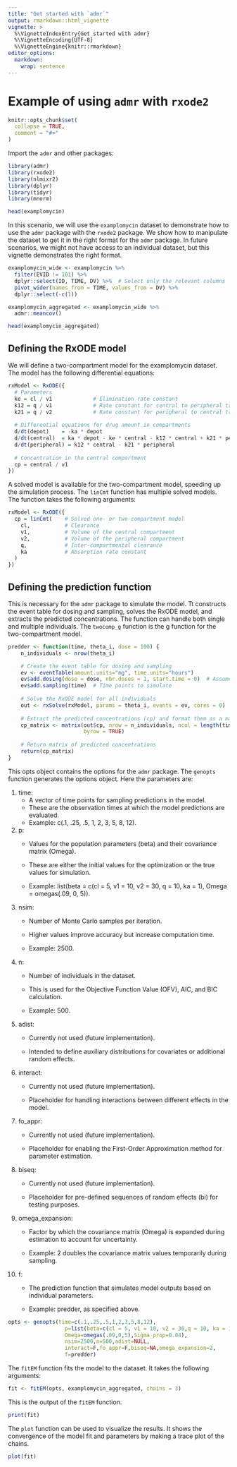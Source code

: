 ```yaml
---
title: "Get started with `admr`"
output: rmarkdown::html_vignette
vignette: >
  %\VignetteIndexEntry{Get started with admr}
  %\VignetteEncoding{UTF-8}
  %\VignetteEngine{knitr::rmarkdown}
editor_options: 
  markdown: 
    wrap: sentence
---
```


# Example of using `admr` with `rxode2`

```r
knitr::opts_chunk$set(
  collapse = TRUE,
  comment = "#>"
)
```

Import the `admr` and other packages:

```r
library(admr)
library(rxode2)
library(nlmixr2)
library(dplyr)
library(tidyr)
library(mnorm)
```

```r
head(examplomycin)
```

In this scenario, we will use the `examplomycin` dataset to demonstrate how to use the `admr` package with the `rxode2` package.
We show how to manipulate the dataset to get it in the right format for the `admr` package.
In future scenarios, we might not have access to an individual dataset, but this vignette demonstrates the right format.

```r
examplomycin_wide <- examplomycin %>%
  filter(EVID != 101) %>%
  dplyr::select(ID, TIME, DV) %>%  # Select only the relevant columns
  pivot_wider(names_from = TIME, values_from = DV) %>%
  dplyr::select(-c(1))

examplomycin_aggregated <- examplomycin_wide %>%
  admr::meancov()

head(examplomycin_aggregated)
```

## Defining the RxODE model

We will define a two-compartment model for the examplomycin dataset.
The model has the following differential equations:

```r
rxModel <- RxODE({
  # Parameters
  ke = cl / v1             # Elimination rate constant
  k12 = q / v1             # Rate constant for central to peripheral transfer
  k21 = q / v2             # Rate constant for peripheral to central transfer
  
  # Differential equations for drug amount in compartments
  d/dt(depot)    = -ka * depot
  d/dt(central)  = ka * depot - ke * central - k12 * central + k21 * peripheral
  d/dt(peripheral) = k12 * central - k21 * peripheral
  
  # Concentration in the central compartment
  cp = central / v1
})
```

A solved model is available for the two-compartment model, speeding up the simulation process.
The `linCmt` function has multiple solved models.
The function takes the following arguments:

```r
rxModel <- RxODE({
  cp = linCmt(    # Solved one- or two-compartment model
    cl,           # Clearance
    v1,           # Volume of the central compartment
    v2,           # Volume of the peripheral compartment
    q,            # Inter-compartmental clearance
    ka            # Absorption rate constant
  )
})
```

## Defining the prediction function

This is necessary for the `admr` package to simulate the model.
Tt constructs the event table for dosing and sampling, solves the RxODE model, and extracts the predicted concentrations.
The function can handle both single and multiple individuals.
The `twocomp_g` function is the g function for the two-compartment model.

```r
predder <- function(time, theta_i, dose = 100) {
    n_individuals <- nrow(theta_i)

    # Create the event table for dosing and sampling
    ev <- eventTable(amount.units="mg", time.units="hours")
    ev$add.dosing(dose = dose, nbr.doses = 1, start.time = 0)  # Assume same dose
    ev$add.sampling(time)  # Time points to simulate
    
    # Solve the RxODE model for all individuals
    out <- rxSolve(rxModel, params = theta_i, events = ev, cores = 0)
    
    # Extract the predicted concentrations (cp) and format them as a matrix
    cp_matrix <- matrix(out$cp, nrow = n_individuals, ncol = length(time), 
                        byrow = TRUE)
    
    # Return matrix of predicted concentrations
    return(cp_matrix)
}
```


This opts object contains the options for the `admr` package.
The `genopts` function generates the options object.
Here the parameters are:

1.  time:
    -   A vector of time points for sampling predictions in the model.
    -   These are the observation times at which the model predictions are evaluated.
    -   Example: c(.1, .25, .5, 1, 2, 3, 5, 8, 12).
2.  p:
    -   Values for the population parameters (beta) and their covariance matrix (Omega).
    
    -   These are either the initial values for the optimization or the true values for simulation.

    -   Example: list(beta = c(cl = 5, v1 = 10, v2 = 30, q = 10, ka = 1), Omega = omegas(.09, 0, 5)).
3.  nsim:
    -   Number of Monte Carlo samples per iteration.

    -   Higher values improve accuracy but increase computation time.

    -   Example: 2500.
4.  n:
    -   Number of individuals in the dataset.
    
    -   This is used for the Objective Function Value (OFV), AIC, and BIC calculation.

    -   Example: 500.
5.  adist:
    -   Currently not used (future implementation).

    -   Intended to define auxiliary distributions for covariates or additional random effects.
6.  interact:
    -   Currently not used (future implementation).

    -   Placeholder for handling interactions between different effects in the model.
7.  fo_appr:
    -   Currently not used (future implementation).

    -   Placeholder for enabling the First-Order Approximation method for parameter estimation.
8.  biseq:
    -   Currently not used (future implementation).

    -   Placeholder for pre-defined sequences of random effects (bi) for testing purposes.
9.  omega_expansion:
    -   Factor by which the covariance matrix (Omega) is expanded during estimation to account for uncertainty.

    -   Example: 2 doubles the covariance matrix values temporarily during sampling.
10. f:
    -   The prediction function that simulates model outputs based on individual parameters.

    -   Example: predder, as specified above.

```r
opts <- genopts(time=c(.1,.25,.5,1,2,3,5,8,12),
                  p=list(beta=c(cl = 5, v1 = 10, v2 = 30,q = 10, ka = 1),
                  Omega=omegas(.09,0,5),Sigma_prop=0.04),
                  nsim=2500,n=500,adist=NULL,
                  interact=F,fo_appr=F,biseq=NA,omega_expansion=2,
                  f=predder)
```


The `fitEM` function fits the model to the dataset.
It takes the following arguments:

```r
fit <- fitEM(opts, examplomycin_aggregated, chains = 3)
```

This is the output of the `fitEM` function.

```r
print(fit)
```

The `plot` function can be used to visualize the results.
It shows the convergence of the model fit and parameters by making a trace plot of the chains.

```r
plot(fit)
```
